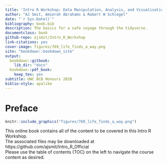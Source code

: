 ```yaml
--- 
title: 'Intro R Workshop: Data Manipulation, Analysis, and Visualisation'
author: "AJ Smit, Amieroh Abrahams & Robert W Schlegel"
date: "`r Sys.Date()`"
bibliography: book.bib
description: The basics for a safe voyage through the tidyverse.
documentclass: book
github-repo: ajsmit/Intro_R_Workshop
link-citations: yes
cover-image: figures/769_life_finds_a_way.png
site: "bookdown::bookdown_site"
output:
  bookdown::gitbook:
    lib_dir: "docs"
  bookdown::pdf_book:
    keep_tex: yes
subtitle: UWC BCB Honours 2020
biblio-style: apalike
---
```


# Preface {-}

```r
knitr::include_graphics("figures/769_life_finds_a_way.png")
```

This online book contains all of the content to be covered in this Intro R Workshop.  
The associated files may be downloaded at https://github.com/ajsmit/Intro_R_Official  
Please use the table of contents (TOC) on the left to navigate the course content as desired.
